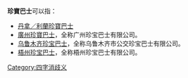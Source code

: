 '''珍寶巴士'''可以指：
* [[丹拿／利蘭珍寶巴士|丹拿／利蘭珍寶巴士]]
* [[廣州珍寶巴士|廣州珍寶巴士]]，全称广州珍宝巴士有限公司。
* [[乌鲁木齐珍宝巴士|乌鲁木齐珍宝巴士]]，全称乌鲁木齐市公交珍宝巴士有限公司。
* [[梧州珍宝巴士|梧州珍宝巴士]]，全称梧州珍宝巴士有限公司。
{{disambig}}
[[Category:四字消歧义|Category:四字消歧义]]